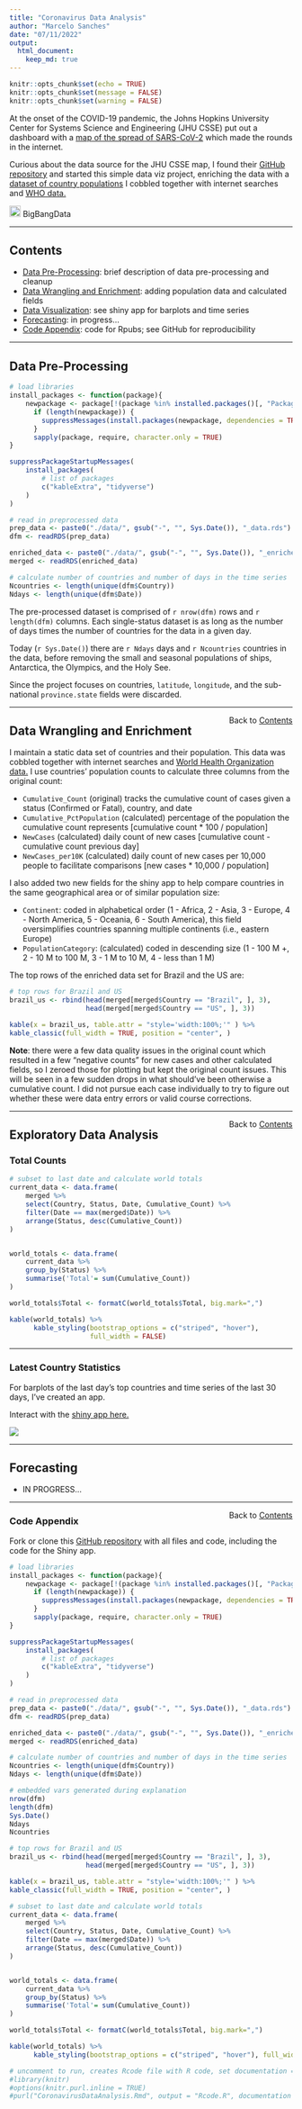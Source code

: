 ```yaml
---
title: "Coronavirus Data Analysis"
author: "Marcelo Sanches"
date: "07/11/2022"
output: 
  html_document:
    keep_md: true
---
```


```r
knitr::opts_chunk$set(echo = TRUE)
knitr::opts_chunk$set(message = FALSE)
knitr::opts_chunk$set(warning = FALSE)
```

At the onset of the COVID-19 pandemic, the Johns Hopkins University Center for Systems Science and Engineering (JHU CSSE) put out a dashboard with a [map of the spread of SARS-CoV-2](https://coronavirus.jhu.edu/map.html) which made the rounds in the internet.

Curious about the data source for the JHU CSSE map, I found their [GitHub repository](https://github.com/CSSEGISandData/COVID-19) and started this simple data viz project, enriching the data with a [dataset of country populations](https://github.com/BigBangData/CoronavirusDataAnalysis/blob/covid/data/country_population.csv) I cobbled together with internet searches and [WHO data.](https://apps.who.int/gho/data/view.main.POP2040ALL)


[<img src="CoronavirusShinyApp/www/GitHub-Mark-32px.png" style="width:20px;"/>](https://github.com/BigBangData/CoronavirusDataAnalysis) BigBangData


---

## Contents {#contents-link}

* [Data Pre-Processing](#preprocess-link): brief description of data pre-processing and cleanup
* [Data Wrangling and Enrichment](#enrich-link): adding population data and calculated fields
* [Data Visualization](#dataviz-link): see shiny app for barplots and time series
* [Forecasting](#forecast-link): in progress...
* [Code Appendix](#codeappendix-link): code for Rpubs; see GitHub for reproducibility

---

## Data Pre-Processing {#preprocess-link}


```r
# load libraries
install_packages <- function(package){
    newpackage <- package[!(package %in% installed.packages()[, "Package"])]
      if (length(newpackage)) {
        suppressMessages(install.packages(newpackage, dependencies = TRUE)) 
      }
      sapply(package, require, character.only = TRUE)
}

suppressPackageStartupMessages(
    install_packages(
        # list of packages
        c("kableExtra", "tidyverse")
    )
)

# read in preprocessed data
prep_data <- paste0("./data/", gsub("-", "", Sys.Date()), "_data.rds")
dfm <- readRDS(prep_data)

enriched_data <- paste0("./data/", gsub("-", "", Sys.Date()), "_enriched.rds")
merged <- readRDS(enriched_data)

# calculate number of countries and number of days in the time series
Ncountries <- length(unique(dfm$Country))
Ndays <- length(unique(dfm$Date))
```


The pre-processed dataset is comprised of `r nrow(dfm)` rows and `r length(dfm)` columns. Each single-status dataset is as long as the number of days times the number of countries for the data in a given day. 

Today (`r Sys.Date()`) there are `r Ndays` days and `r Ncountries` countries in the data, before removing the small and seasonal populations of ships, Antarctica, the Olympics, and the Holy See. 

Since the project focuses on countries, `latitude`, `longitude`, and the sub-national `province.state` fields were discarded.

---

[Back to [Contents](#contents-link)]{style="float:right"}


## Data Wrangling and Enrichment {#enrich-link}


I maintain a static data set of countries and their population. This data was cobbled together with internet searches and [World Health Organization data.](https://apps.who.int/gho/data/view.main.POP2040ALL) I use countries' population counts to calculate three columns from the original count:

- `Cumulative_Count` (original) tracks the cumulative count of cases given a status (Confirmed or Fatal), country, and date
- `Cumulative_PctPopulation` (calculated) percentage of the population the cumulative count represents [cumulative count * 100 / population]
- `NewCases` (calculated) daily count of new cases [cumulative count - cumulative count previous day]
- `NewCases_per10K` (calculated) daily count of new cases per 10,000 people to facilitate comparisons [new cases * 10,000 / population]

I also added two new fields for the shiny app to help compare countries in the same geographical area or of similar population size:

- `Continent`: coded in alphabetical order (1 - Africa, 2 - Asia, 3 - Europe, 4 - North America, 5 - Oceania, 6 - South America), this field oversimplifies countries spanning multiple continents (i.e., eastern Europe)
- `PopulationCategory`: (calculated) coded in descending size (1 - 100 M +, 2 - 10 M to 100 M, 3 - 1 M to 10 M, 4 - less than 1 M)

The top rows of the enriched data set for Brazil and the US are:

```r
# top rows for Brazil and US
brazil_us <- rbind(head(merged[merged$Country == "Brazil", ], 3), 
                   head(merged[merged$Country == "US", ], 3))

kable(x = brazil_us, table.attr = "style='width:100%;'" ) %>% 
kable_classic(full_width = TRUE, position = "center", )
```


__Note__: there were a few data quality issues in the original count which resulted in a few "negative counts" for new cases and other calculated fields, so I zeroed those for plotting but kept the original count issues. This will be seen in a few sudden drops in what should've been otherwise a cumulative count. I did not pursue each case individually to try to figure out whether these were data entry errors or valid course corrections.

---

[Back to [Contents](#contents-link)]{style="float:right"}


## Exploratory Data Analysis {#dataviz-link}


### Total Counts


```r
# subset to last date and calculate world totals
current_data <- data.frame(
    merged %>%
    select(Country, Status, Date, Cumulative_Count) %>%
    filter(Date == max(merged$Date)) %>%
    arrange(Status, desc(Cumulative_Count))
)


world_totals <- data.frame(
    current_data %>%
    group_by(Status) %>%
    summarise('Total'= sum(Cumulative_Count))
)

world_totals$Total <- formatC(world_totals$Total, big.mark=",")

kable(world_totals) %>%
      kable_styling(bootstrap_options = c("striped", "hover"), 
                    full_width = FALSE)
```
---

### Latest Country Statistics

For barplots of the last day's top countries and time series of the last 30 days, I've created an app.

Interact with the [shiny app here.](https://bigbangdata.shinyapps.io/shinyapp/)

![](./img/shinyapp.gif)

---

## Forecasting {#forecast-link}


- IN PROGRESS...


---


[Back to [Contents](#contents-link)]{style="float:right"}

### Code Appendix {#codeappendix-link}

Fork or clone this [GitHub repository](https://github.com/BigBangData/CoronavirusDataAnalysis) with all files and code, including the code for the Shiny app.


```r
# load libraries
install_packages <- function(package){
    newpackage <- package[!(package %in% installed.packages()[, "Package"])]
      if (length(newpackage)) {
        suppressMessages(install.packages(newpackage, dependencies = TRUE)) 
      }
      sapply(package, require, character.only = TRUE)
}

suppressPackageStartupMessages(
    install_packages(
        # list of packages
        c("kableExtra", "tidyverse")
    )
)

# read in preprocessed data
prep_data <- paste0("./data/", gsub("-", "", Sys.Date()), "_data.rds")
dfm <- readRDS(prep_data)

enriched_data <- paste0("./data/", gsub("-", "", Sys.Date()), "_enriched.rds")
merged <- readRDS(enriched_data)

# calculate number of countries and number of days in the time series
Ncountries <- length(unique(dfm$Country))
Ndays <- length(unique(dfm$Date))

# embedded vars generated during explanation
nrow(dfm)
length(dfm)
Sys.Date()
Ndays
Ncountries

# top rows for Brazil and US
brazil_us <- rbind(head(merged[merged$Country == "Brazil", ], 3), 
                   head(merged[merged$Country == "US", ], 3))

kable(x = brazil_us, table.attr = "style='width:100%;'" ) %>% 
kable_classic(full_width = TRUE, position = "center", )

# subset to last date and calculate world totals
current_data <- data.frame(
    merged %>%
    select(Country, Status, Date, Cumulative_Count) %>%
    filter(Date == max(merged$Date)) %>%
    arrange(Status, desc(Cumulative_Count))
)


world_totals <- data.frame(
    current_data %>%
    group_by(Status) %>%
    summarise('Total'= sum(Cumulative_Count))
)

world_totals$Total <- formatC(world_totals$Total, big.mark=",")

kable(world_totals) %>%
      kable_styling(bootstrap_options = c("striped", "hover"), full_width = FALSE)
```



```r
# uncomment to run, creates Rcode file with R code, set documentation = 1 to avoid text commentary
#library(knitr)
#options(knitr.purl.inline = TRUE)
#purl("CoronavirusDataAnalysis.Rmd", output = "Rcode.R", documentation = 1)
``` 